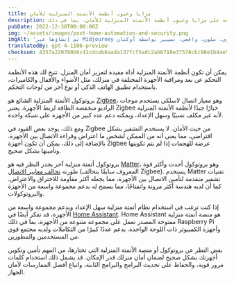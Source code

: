 ```yaml
---
title: مزايا وعيوب أنظمة الأتمتة المنزلية للأمان
description: نظرة سريعة على مزايا وعيوب أنظمة الأتمتة المنزلية للأمان، بما في ذلك Zigbee وMatter وHome Assistant.
pubDate: 2022-12-30T00:00:00Z
img: ~/assets/images/post-home-automation-and-security.png
imgAlt: 'تم إنشاؤها عبر Midjourney بالنص: تمثيل رقمي لمنزل باستخدام خطوط من الضوء، هالة حماية أمان المنزل، خطوط فردية، تأثير قوي، ملون، واقعي، تصيير بواسطة أوكتان --v 4 --ar 3:2'
translatedBy: gpt-4-1106-preview
checksum: 4357a220780b6c41cdceb6aada137fcf5adc2ab6710e37578cbc98e1b4ae58f8
---
```


يمكن أن تكون أنظمة الأتمتة المنزلية أداة مفيدة لتعزيز أمان المنزل. تتيح لك هذه الأنظمة التحكم عن بعد ومراقبة الأجهزة المختلفة في منزلك، مثل الأضواء والأقفال والكاميرات، باستخدام تطبيق الهاتف الذكي أو نوع آخر من لوحات التحكم.

بروتوكول الأتمتة المنزلية الشائع هو [Zigbee](https://ar.wikipedia.org/wiki/Zigbee)، وهو معيار اتصال لاسلكي يستخدم موجات الراديو منخفضة الطاقة لربط الأجهزة. يعتبر Zigbee خيارًا جيدًا لأنظمة الأتمتة المنزلية لأنه غير مكلف نسبيًا وسهل الإعداد، ويمكنه دعم عدد كبير من الأجهزة على شبكة واحدة.

ومع ذلك، يوجد بعض القيود في Zigbee من حيث الأمان. لا يستخدم التشفير بشكل افتراضي، مما يعني أنه من الممكن لشخص ما اعتراض وقراءة الاتصال بين الأجهزة. بالإضافة إلى ذلك، يمكن أن تكون أجهزة Zigbee عرضة للهجمات إذا لم يتم تكوينها وتأمينها بشكل صحيح.

بروتوكول أتمتة منزلية آخر يجدر النظر فيه هو [Matter](https://csa-iot.org/all-solutions/matter/)، وهو بروتوكول أحدث وأكثر قوة طورته [تحالف معايير الاتصال](https://en.wikipedia.org/wiki/Connectivity_Standards_Alliance) (المعروف سابقًا بتحالف Zigbee). يستخدم Matter تقنيات تشفير متقدمة لتأمين الاتصال بين الأجهزة، مما يجعله أكثر مقاومة للاختراق والاعتراض. كما أن لديه هندسة أكثر مرونة وانفتاحًا، مما يسمح له بدعم مجموعة واسعة من الأجهزة والبروتوكولات.

إذا كنت ترغب في استخدام نظام أتمتة منزلية سهل الإعداد ويدعم مجموعة واسعة من الأجهزة، قد تفكر أيضًا في [Home Assistant](https://www.home-assistant.io). Home Assistant هو منصة أتمتة منزلية مفتوحة المصدر تعمل على مجموعة متنوعة من الأجهزة، بما في ذلك Raspberry Pi وأجهزة الكمبيوتر ذات اللوحة الواحدة. يدعم عددًا كبيرًا من التكاملات ولديه مجتمع قوي من المستخدمين والمطورين.

بغض النظر عن بروتوكول أو منصة الأتمتة المنزلية التي تختارها، من المهم تأمين وتكوين أجهزتك بشكل صحيح لضمان أمان منزلك قدر الإمكان. قد يشمل ذلك استخدام كلمات مرور قوية، والحفاظ على تحديث البرامج والبرامج الثابتة، واتباع أفضل الممارسات لأمان الجهاز.
